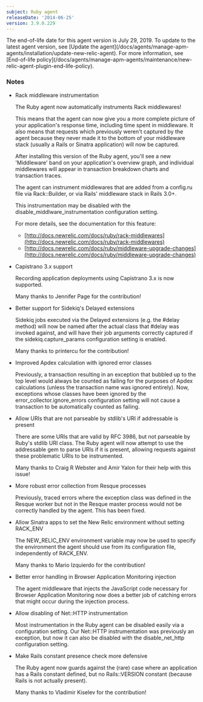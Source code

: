 ```yaml
---
subject: Ruby agent
releaseDate: '2014-06-25'
version: 3.9.0.229
---
```


<Callout variant="important">
  The end-of-life date for this agent version is July 29, 2019. To update to the latest agent version, see [Update the agent](/docs/agents/manage-apm-agents/installation/update-new-relic-agent). For more information, see [End-of-life policy](/docs/agents/manage-apm-agents/maintenance/new-relic-agent-plugin-end-life-policy).
</Callout>

### Notes

* Rack middleware instrumentation

  The Ruby agent now automatically instruments Rack middlewares!

  This means that the agent can now give you a more complete picture of your application's response time, including time spent in middleware. It also means that requests which previously weren't captured by the agent because they never made it to the bottom of your middleware stack (usually a Rails or Sinatra application) will now be captured.

  After installing this version of the Ruby agent, you'll see a new 'Middleware' band on your application's overview graph, and individual middlewares will appear in transaction breakdown charts and transaction traces.

  The agent can instrument middlewares that are added from a config.ru file via Rack::Builder, or via Rails' middleware stack in Rails 3.0+.

  This instrumentation may be disabled with the disable_middlware_instrumentation configuration setting.

  For more details, see the documentation for this feature:

  * [http://docs.newrelic.com/docs/ruby/rack-middlewares](http://docs.newrelic.com/docs/ruby/rack-middlewares)
  * [http://docs.newrelic.com/docs/ruby/middleware-upgrade-changes](http://docs.newrelic.com/docs/ruby/middleware-upgrade-changes)
* Capistrano 3.x support

  Recording application deployments using Capistrano 3.x is now supported.

  Many thanks to Jennifer Page for the contribution!
* Better support for Sidekiq's Delayed extensions

  Sidekiq jobs executed via the Delayed extensions (e.g. the #delay method) will now be named after the actual class that #delay was invoked against, and will have their job arguments correctly captured if the sidekiq.capture_params configuration setting is enabled.

  Many thanks to printercu for the contribution!
* Improved Apdex calculation with ignored error classes

  Previously, a transaction resulting in an exception that bubbled up to the top level would always be counted as failing for the purposes of Apdex calculations (unless the transaction name was ignored entirely). Now, exceptions whose classes have been ignored by the error_collector.ignore_errors configuration setting will not cause a transaction to be automatically counted as failing.
* Allow URIs that are not parseable by stdlib's URI if addressable is present

  There are some URIs that are valid by RFC 3986, but not parseable by Ruby's stdlib URI class. The Ruby agent will now attempt to use the addressable gem to parse URIs if it is present, allowing requests against these problematic URIs to be instrumented.

  Many thanks to Craig R Webster and Amir Yalon for their help with this issue!
* More robust error collection from Resque processes

  Previously, traced errors where the exception class was defined in the Resque worker but not in the Resque master process would not be correctly handled by the agent. This has been fixed.
* Allow Sinatra apps to set the New Relic environment without setting RACK_ENV

  The NEW_RELIC_ENV environment variable may now be used to specify the environment the agent should use from its configuration file, independently of RACK_ENV.

  Many thanks to Mario Izquierdo for the contribution!
* Better error handling in Browser Application Monitoring injection

  The agent middleware that injects the JavaScript code necessary for Browser Application Monitoring now does a better job of catching errors that might occur during the injection process.
* Allow disabling of Net::HTTP instrumentation

  Most instrumentation in the Ruby agent can be disabled easily via a configuration setting. Our Net::HTTP instrumentation was previously an exception, but now it can also be disabled with the disable_net_http configuration setting.
* Make Rails constant presence check more defensive

  The Ruby agent now guards against the (rare) case where an application has a Rails constant defined, but no Rails::VERSION constant (because Rails is not actually present).

  Many thanks to Vladimir Kiselev for the contribution!
